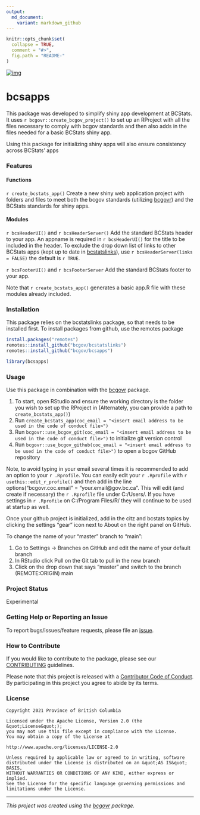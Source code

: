 ```yaml
---
output:
  md_document:
    variant: markdown_github
---
```


```r
knitr::opts_chunk$set(
  collapse = TRUE,
  comment = "#>",
  fig.path = "README-"
)
```

[![img](https://img.shields.io/badge/Lifecycle-Experimental-339999)](https://github.com/bcgov/repomountie/blob/master/doc/lifecycle-badges.md)

# bcsapps

This package was developed to simplify shiny app development at BCStats. It uses `r bcgovr::create_bcgov_project()` to set up an RProject with all the files necessary to comply with bcgov standards and then also adds in the files needed for a basic BCStats shiny app.

Using this package for initializing shiny apps will also ensure consistency across BCStats' apps

### Features

#### Functions

`r create_bcstats_app()` Create a new shiny web application project with folders and files to meet both the bcgov standards (utilizing [bcgovr](https://github.com/bcgov/bcgovr)) and the BCStats standards for shiny apps.


#### Modules

`r bcsHeaderUI()` and `r bcsHeaderServer()` Add the standard BCStats header to your app. An appname is required in `r bcsHeaderUI()` for the title to be included in the header. To exclude the drop down list of links to other BCStats apps (kept up to date in [bcstatslinks](https://github.com/bcgov/bcstatslinks)), use `r bcsHeaderServer(links = FALSE)` the default is `r TRUE`.

`r bcsFooterUI()` and `r bcsFooterServer` Add the standard BCStats footer to your app.

Note that `r create_bcstats_app()` generates a basic app.R file with these modules already included.

### Installation

This package relies on the bcstatslinks package, so that needs to be installed first. To install packages from github, use the remotes package

```r

install.packages("remotes")
remotes::install_github("bcgov/bcstatslinks")
remotes::install_github("bcgov/bcsapps")

library(bcsapps)
```


### Usage

Use this package in combination with the [bcgovr](https://github.com/bcgov/bcgovr) package. 

1. To start, open RStudio and ensure the working directory is the folder you wish to set up the RProject in (Alternately, you can provide a path to `create_bcstats_app()`)
2. Run `create_bcstats_app(coc_email = "<insert email address to be used in the code of conduct file>")`
3. Run `bcgovr::use_bcgov_git(coc_email = "<insert email address to be used in the code of conduct file>")` to initialize git version control
4. Run `bcgovr::use_bcgov_github(coc_email = "<insert email address to be used in the code of conduct file>")` to open a bcgov GitHub repository

Note, to avoid typing in your email several times it is recommended to add an option to your `r .Rprofile`. You can easily edit your `r .Rprofile` with `r usethis::edit_r_profile()` and then add in the line options("bcgovr.coc.email" = "your.email@gov.bc.ca". This will edit (and create if necessary) the  `r .Rprofile` file under C:/Users/<username>. If you have settings in `r .Rprofile` on C:/Program Files/R/ they will continue to be used at startup as well. 

Once your github project is initialized, add in the citz and bcstats topics by clicking the settings "gear" icon next to About on the right panel on GitHub.

To change the name of your "master" branch to "main":

1. Go to Settings -> Branches on GitHub and edit the name of your default branch
2. In RStudio click Pull on the Git tab to pull in the new branch
3. Click on the drop down that says "master" and switch to the branch (REMOTE:ORIGIN) main


### Project Status

Experimental

### Getting Help or Reporting an Issue

To report bugs/issues/feature requests, please file an [issue](https://github.com/bcgov/bcsapps/issues/).

### How to Contribute

If you would like to contribute to the package, please see our 
[CONTRIBUTING](CONTRIBUTING.md) guidelines.

Please note that this project is released with a [Contributor Code of Conduct](CODE_OF_CONDUCT.md). By participating in this project you agree to abide by its terms.

### License

```
Copyright 2021 Province of British Columbia

Licensed under the Apache License, Version 2.0 (the &quot;License&quot;);
you may not use this file except in compliance with the License.
You may obtain a copy of the License at

http://www.apache.org/licenses/LICENSE-2.0

Unless required by applicable law or agreed to in writing, software distributed under the License is distributed on an &quot;AS IS&quot; BASIS,
WITHOUT WARRANTIES OR CONDITIONS OF ANY KIND, either express or implied.
See the License for the specific language governing permissions and limitations under the License.
```

---
*This project was created using the [bcgovr](https://github.com/bcgov/bcgovr) package.* 
